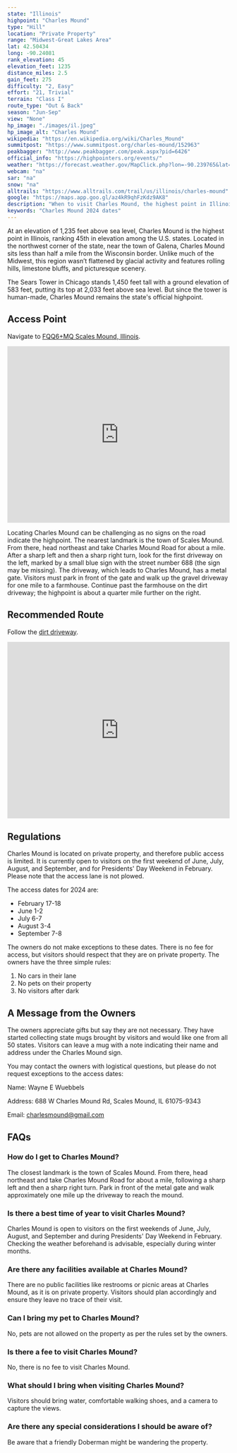 ```yaml
---
state: "Illinois"
highpoint: "Charles Mound"
type: "Hill"
location: "Private Property"
range: "Midwest-Great Lakes Area"
lat: 42.50434
long: -90.24081
rank_elevation: 45
elevation_feet: 1235
distance_miles: 2.5
gain_feet: 275
difficulty: "2, Easy"
effort: "21, Trivial"
terrain: "Class I"
route_type: "Out & Back"
season: "Jun-Sep"
view: "None"
hp_image: "./images/il.jpeg"
hp_image_alt: "Charles Mound"
wikipedia: "https://en.wikipedia.org/wiki/Charles_Mound"
summitpost: "https://www.summitpost.org/charles-mound/152963"
peakbagger: "http://www.peakbagger.com/peak.aspx?pid=6426"
official_info: "https://highpointers.org/events/"
weather: "https://forecast.weather.gov/MapClick.php?lon=-90.239765&lat=42.504146"
webcam: "na"
sar: "na"
snow: "na"
alltrails: "https://www.alltrails.com/trail/us/illinois/charles-mound"
google: "https://maps.app.goo.gl/az4kR9qhFzKdz9AK8"
description: "When to visit Charles Mound, the highest point in Illinois. This guide provides the access dates for the Illinois highpoint."
keywords: "Charles Mound 2024 dates"
---
```


At an elevation of 1,235 feet above sea level, Charles Mound is the highest point in Illinois, ranking 45th in elevation among the U.S. states. Located in the northwest corner of the state, near the town of Galena, Charles Mound sits less than half a mile from the Wisconsin border. Unlike much of the Midwest, this region wasn’t flattened by glacial activity and features rolling hills, limestone bluffs, and picturesque scenery.

The Sears Tower in Chicago stands 1,450 feet tall with a ground elevation of 583 feet, putting its top at 2,033 feet above sea level. But since the tower is human-made, Charles Mound remains the state's official highpoint.

## Access Point
Navigate to <a target="_blank" href="https://maps.app.goo.gl/az4kR9qhFzKdz9AK8">FQQ6+MQ Scales Mound, Illinois</a>.

<iframe src="https://www.google.com/maps/embed?pb=!1m18!1m12!1m3!1d2942.1085936198065!2d-90.24064142385099!3d42.489243926930186!2m3!1f0!2f0!3f0!3m2!1i1024!2i768!4f13.1!3m3!1m2!1s0x87e2b46ca925adb9%3A0x4048439a19a29c4a!2s688%20W%20Charles%20Mound%20Rd%2C%20Scales%20Mound%2C%20IL%2061075!5e0!3m2!1sen!2sus!4v1706168773988!5m2!1sen!2sus" width="100%" height="400" style="border:0;" allowfullscreen="" loading="lazy" referrerpolicy="no-referrer-when-downgrade"></iframe>

Locating Charles Mound can be challenging as no signs on the road indicate the highpoint. The nearest landmark is the town of Scales Mound. From there, head northeast and take Charles Mound Road for about a mile. After a sharp left and then a sharp right turn, look for the first driveway on the left, marked by a small blue sign with the street number 688 (the sign may be missing). The driveway, which leads to Charles Mound, has a metal gate. Visitors must park in front of the gate and walk up the gravel driveway for one mile to a farmhouse. Continue past the farmhouse on the dirt driveway; the highpoint is about a quarter mile further on the right.

## Recommended Route
Follow the <a target="_blank" href="https://www.alltrails.com/trail/us/illinois/charles-mound">dirt driveway</a>.

<iframe class="alltrails" src="https://www.alltrails.com/widget/trail/us/illinois/charles-mound?scrollZoom=false&elevationDiagram=false&u=i&sh=cmpl5n" width="100%" height="400" frameborder="0" scrolling="no" marginheight="0" marginwidth="0" title="AllTrails: Trail Guides and Maps for Hiking, Camping, and Running"></iframe>

## Regulations
Charles Mound is located on private property, and therefore public access is limited. It is currently open to visitors on the first weekend of June, July, August, and September, and for Presidents' Day Weekend in February. Please note that the access lane is not plowed.

The access dates for 2024 are:
- February 17-18
- June 1-2
- July 6-7
- August 3-4
- September 7-8

The owners do not make exceptions to these dates. There is no fee for access, but visitors should respect that they are on private property. The owners have the three simple rules:
1.	No cars in their lane
2.	No pets on their property
3.	No visitors after dark

## A Message from the Owners
The owners appreciate gifts but say they are not necessary. They have started collecting state mugs brought by visitors and would like one from all 50 states. Visitors can leave a mug with a note indicating their name and address under the Charles Mound sign.

You may contact the owners with logistical questions, but please do not request exceptions to the access dates:

Name: Wayne E Wuebbels

Address: 688 W Charles Mound Rd, Scales Mound, IL 61075-9343

Email: charlesmound@gmail.com

## FAQs

### How do I get to Charles Mound?
The closest landmark is the town of Scales Mound. From there, head northeast and take Charles Mound Road for about a mile, following a sharp left and then a sharp right turn. Park in front of the metal gate and walk approximately one mile up the driveway to reach the mound.

### Is there a best time of year to visit Charles Mound?
Charles Mound is open to visitors on the first weekends of June, July, August, and September and during Presidents' Day Weekend in February. Checking the weather beforehand is advisable, especially during winter months.

### Are there any facilities available at Charles Mound?
There are no public facilities like restrooms or picnic areas at Charles Mound, as it is on private property. Visitors should plan accordingly and ensure they leave no trace of their visit.

### Can I bring my pet to Charles Mound?
No, pets are not allowed on the property as per the rules set by the owners.

### Is there a fee to visit Charles Mound?
No, there is no fee to visit Charles Mound.

### What should I bring when visiting Charles Mound?
Visitors should bring water, comfortable walking shoes, and a camera to capture the views.

### Are there any special considerations I should be aware of?
Be aware that a friendly Doberman might be wandering the property.

